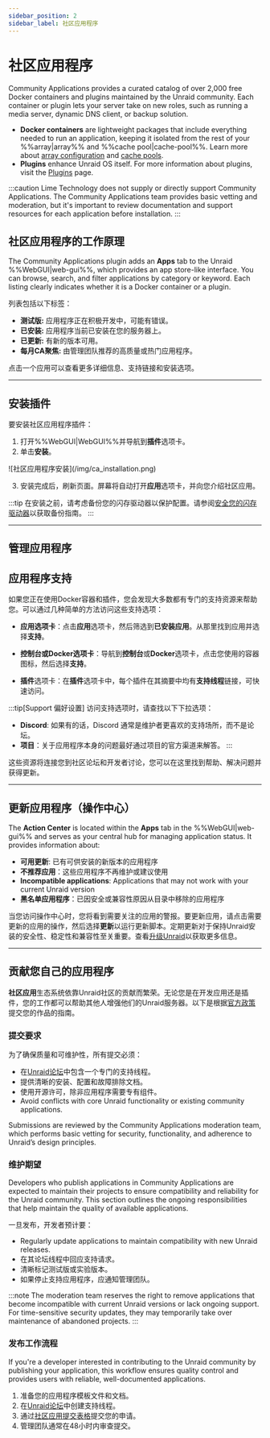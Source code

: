 ```yaml
---
sidebar_position: 2
sidebar_label: 社区应用程序
---
```



# 社区应用程序

Community Applications provides a curated catalog of over 2,000 free Docker containers and plugins maintained by the Unraid community. Each container or plugin lets your server take on new roles, such as running a media server, dynamic DNS client, or backup solution.

- **Docker containers** are lightweight packages that include everything needed to run an application, keeping it isolated from the rest of your %%array|array%% and %%cache pool|cache-pool%%.  Learn more about [array configuration](../manage-storage/array-configuration.mdx) and [cache pools](../manage-storage/cache-pools.mdx).
- **Plugins** enhance Unraid OS itself. For more information about plugins, visit the [Plugins](../customize-your-experience/plugins.mdx) page.

:::caution
Lime Technology does not supply or directly support Community Applications. The Community Applications team provides basic vetting and moderation, but it's important to review documentation and support resources for each application before installation.
:::

## 社区应用程序的工作原理

The Community Applications plugin adds an **Apps** tab to the Unraid %%WebGUI|web-gui%%, which provides an app store-like interface. You can browse, search, and filter applications by category or keyword. Each listing clearly indicates whether it is a Docker container or a plugin.

列表包括以下标签：

- **测试版:** 应用程序正在积极开发中，可能有错误。
- **已安装:** 应用程序当前已安装在您的服务器上。
- **已更新:** 有新的版本可用。
- **每月CA聚焦:** 由管理团队推荐的高质量或热门应用程序。

点击一个应用可以查看更多详细信息、支持链接和安装选项。

---

## 安装插件

要安装社区应用程序插件：

1. 打开%%WebGUI|WebGUI%%并导航到**插件**选项卡。
2. 单击**安装**。

<div style={{ margin: 'auto', maxWidth: '714px', display: 'flex', flexDirection: 'column', alignItems: 'center' }}>
  ![社区应用程序安装](/img/ca_installation.png)
</div>

3. 安装完成后，刷新页面。屏幕将自动打开**应用**选项卡，并向您介绍社区应用。

:::tip
在安装之前，请考虑备份您的闪存驱动器以保护配置。请参阅[安全您的闪存驱动器](../../system-administration/secure-your-server/secure-your-flash-drive.mdx)以获取备份指南。
:::

---

## 管理应用程序

<Tabs>
  <TabItem value="安装应用" label="安装应用">
    <CommunityAppsInstalling />
  </TabItem>

  <TabItem value="删除应用" label="删除应用">
    <CommunityAppsRemoving />
  </TabItem>

  <TabItem value="重新安装应用" label="重新安装应用">
    <CommunityAppsReinstalling />
  </TabItem>
</Tabs>

## 应用程序支持

如果您正在使用Docker容器和插件，您会发现大多数都有专门的支持资源来帮助您。可以通过几种简单的方法访问这些支持选项：

- **应用选项卡**：点击**应用**选项卡，然后筛选到**已安装应用**。从那里找到应用并选择**支持**。

- **控制台或Docker选项卡**：导航到**控制台**或**Docker**选项卡，点击您使用的容器图标，然后选择**支持**。

- **插件**选项卡：在**插件**选项卡中，每个插件在其摘要中均有**支持线程**链接，可快速访问。

:::tip[Support 偏好设置]
访问支持选项时，请查找以下下拉选项：

- **Discord**: 如果有的话，Discord 通常是维护者更喜欢的支持场所，而不是论坛。
- **项目**：关于应用程序本身的问题最好通过项目的官方渠道来解答。
:::

这些资源将连接您到社区论坛和开发者讨论，您可以在这里找到帮助、解决问题并获得更新。

---

## 更新应用程序（操作中心）

The **Action Center** is located within the **Apps** tab in the %%WebGUI|web-gui%% and serves as your central hub for managing application status. It provides information about:

- **可用更新**: 已有可供安装的新版本的应用程序
- **不推荐应用**：这些应用程序不再维护或建议使用
- **Incompatible applications**: Applications that may not work with your current Unraid version
- **黑名单应用程序**：已因安全或兼容性原因从目录中移除的应用程序

当您访问操作中心时，您将看到需要关注的应用的警报。要更新应用，请点击需要更新的应用的操作，然后选择**更新**以运行更新脚本。定期更新对于保持Unraid安装的安全性、稳定性和兼容性至关重要。查看[升级Unraid](../../system-administration/maintain-and-update/upgrading-unraid.mdx)以获取更多信息。

---

## 贡献您自己的应用程序

**社区应用**生态系统依靠Unraid社区的贡献而繁荣。无论您是在开发应用还是插件，您的工作都可以帮助其他人增强他们的Unraid服务器。以下是根据[官方政策](https://forums.unraid.net/topic/87144-ca-application-policies-notes/)提交您的作品的指南。

### 提交要求

为了确保质量和可维护性，所有提交必须：

- 在[Unraid论坛](https://forums.unraid.net/)中包含一个专门的支持线程。
- 提供清晰的安装、配置和故障排除文档。
- 使用开源许可，除非应用程序需要专有组件。
- Avoid conflicts with core Unraid functionality or existing community applications.

Submissions are reviewed by the Community Applications moderation team, which performs basic vetting for security, functionality, and adherence to Unraid’s design principles.

### 维护期望

Developers who publish applications in Community Applications are expected to maintain their projects to ensure compatibility and reliability for the Unraid community. This section outlines the ongoing responsibilities that help maintain the quality of available applications.

一旦发布，开发者预计要：

- Regularly update applications to maintain compatibility with new Unraid releases.
- 在其论坛线程中回应支持请求。
- 清晰标记测试版或实验版本。
- 如果停止支持应用程序，应通知管理团队。

:::note
The moderation team reserves the right to remove applications that become incompatible with current Unraid versions or lack ongoing support. For time-sensitive security updates, they may temporarily take over maintenance of abandoned projects.
:::

### 发布工作流程

If you're a developer interested in contributing to the Unraid community by publishing your application, this workflow ensures quality control and provides users with reliable, well-documented applications.

1. 准备您的应用程序模板文件和文档。
2. 在[Unraid论坛](https://forums.unraid.net/)中创建支持线程。
3. 通过[社区应用提交表格](https://form.asana.com/?k=qtIUrf5ydiXvXzPI57BiJw\&d=714739274360802)提交您的申请。
4. 管理团队通常在48小时内审查提交。
